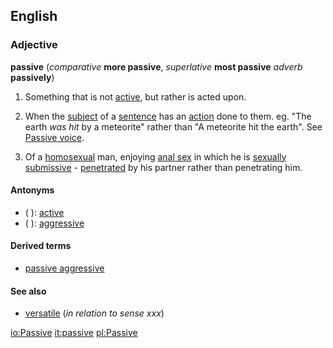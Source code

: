 {{rfc}}
==English==
===Adjective===
'''passive''' (''comparative'' '''more passive''', ''superlative'' '''most passive''' ''adverb'' '''passively''')

<!-- other definitions needed here -->
#Something that is not [[active]], but rather is acted upon.
#{{grammar}} When the [[subject]] of a [[sentence]] has an [[action]] done to them. eg. "The earth ''was hit'' by a meteorite" rather than "A meteorite hit the earth".  See [[Passive voice]].
#{{slang}}Of a [[homosexual]] man, enjoying [[anal sex]] in which he is [[submissive|sexually submissive]] - [[penetrate|penetrated]] by his partner rather than penetrating him.

====Antonyms====
*( ): [[active]] <!--others to go here as more definitions are added-->
*( ): [[aggressive]]

====Derived terms====
*[[passive aggressive]]

====See also====
*[[versatile]] (''in relation to sense xxx'') <!--homosexual sense-->

[[io:Passive]]
[[it:passive]]
[[pl:Passive]]